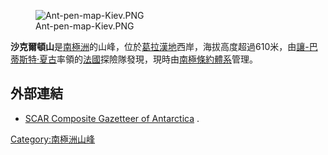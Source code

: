 [[Image:Ant-pen-map-Kiev.PNG|thumb]]

{{Coord|65|13|S|63|56|W||display=title}}

'''沙克爾頓山'''是[[南極洲|南極洲]]的山峰，位於[[葛拉漢地|葛拉漢地]]西岸，海拔高度超過610米，由[[讓-巴蒂斯特·夏古|讓-巴蒂斯特·夏古]]率領的[[法國|法國]]探險隊發現，現時由[[南極條約體系|南極條約體系]]管理。

==外部連結==
* [http://data.aad.gov.au/aadc/gaz/scar/ SCAR Composite Gazetteer of Antarctica] {{WebCite|url=https://www.webcitation.org/5ug2CfC7m?url=http://data.aad.gov.au/aadc/gaz/scar/ |date=20101202140255 |dateformat=iso }}.

{{DEFAULTSORT:Mount Shackleton}}
[[Category:南極洲山峰|Category:南極洲山峰]]


{{GrahamCoast-geo-stub}}